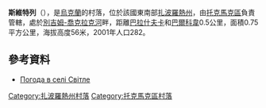 {{coord|47|8|55|N|35|50|13|E|scale:100000|display=title}}

'''斯維特列'''（{{lang-uk|Світле}}），是[[烏克蘭|烏克蘭]]的村落，位於該國東南部[[扎波羅熱州|扎波羅熱州]]，由[[托克馬克區|托克馬克區]]負責管轄，處於[[別吉姆-喬克拉克河|別吉姆-喬克拉克河]]畔，距離[[巴拉什夫卡_(切爾尼吉夫卡區)|巴拉什夫卡]]和[[巴爾科韋_(托克馬克區)|巴爾科韋]]0.5公里，面積0.75平方公里，海拔高度56米，2001年人口282。

==參考資料==
* [http://weather.in.ua/ua/zaporozhskaja/23419 Погода в селі Світле] {{Wayback|url=http://weather.in.ua/ua/zaporozhskaja/23419 |date=20111220174406 }}

[[Category:扎波羅熱州村落|Category:扎波羅熱州村落]]
[[Category:托克馬克區村落|Category:托克馬克區村落]]


{{Zaporizhia-geo-stub}}